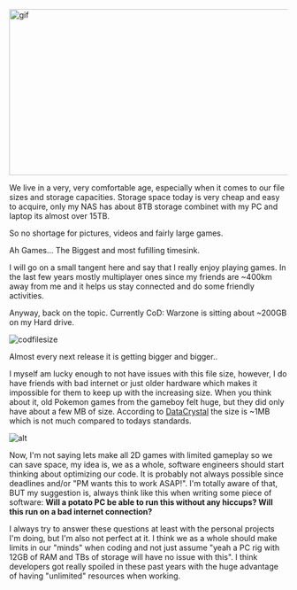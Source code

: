 
<div >
    <img width="600" height="300" src="https://media.giphy.com/media/xT9IgLga0z8n8OTFpC/giphy.gif" alt="gif" />
</div>


We live in a very, very comfortable age, especially when it comes to our file sizes and storage capacities. Storage space today is very cheap and easy to acquire, only my NAS has about 8TB storage combinet with my PC and laptop its almost over 15TB. 

So no shortage for pictures, videos and fairly large games.

Ah Games... The Biggest and most fufilling timesink. 

I will go on a small tangent here and say that I really enjoy playing games. In the last few years mostly multiplayer ones since my friends are ~400km away from me and it helps us stay connected and do some friendly activities. 

Anyway, back on the topic. Currently CoD: Warzone is sitting about ~200GB on my Hard drive.

![codfilesize](https://p47.f4.n0.cdn.getcloudapp.com/items/Wnubey08/CODpcSize.jpg?v=e2862c38b8a74451bc4d4110fdd04c6f)

Almost every next release it is getting bigger and bigger..

I myself am lucky enough to not have issues with this file size, however,
I do have friends with bad internet or just older hardware which makes it impossible for them to keep up with the increasing size.  When you think about it, old Pokemon games from the gameboy felt huge, but they did only have about a few MB of size.
According to [DataCrystal](https://datacrystal.romhacking.net/wiki/Pok%C3%A9mon_Red_and_Blue) the size is ~1MB which is not much compared to todays standards.

![alt](https://p47.f4.n0.cdn.getcloudapp.com/items/nOuezR5E/filesize.png?v=c81773c82765ecb92586bef8741ead1c)

Now, I'm not saying lets make all 2D games with limited gameplay so we can save space, my idea is, we as a whole, software engineers should start thinking about optimizing our code. It is probably not always possible since deadlines and/or "PM wants this to work ASAP!". I'm totally aware of that, BUT my suggestion is, always think like this when writing some piece of software: **Will a potato PC be able to run this without any hiccups? Will this run on a bad internet connection?**

I always try to answer these questions at least with the personal projects I'm doing, but I'm also not perfect at it. I think we as a whole should make limits in our "minds" when coding and not just assume "yeah a PC rig with 12GB of RAM and TBs of storage will have no issue with this". I think developers got really spoiled in these past years with the huge advantage of having "unlimited" resources when working.